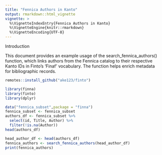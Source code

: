 ```yaml
---
title: "Fennica Authors in Kanto"
output: rmarkdown::html_vignette
vignette: >
  %\VignetteIndexEntry{Fennica Authors in Kanto}
  %\VignetteEngine{knitr::rmarkdown}
  %\VignetteEncoding{UTF-8}
---
```


Introduction

This document provides an example usage of the search_fennica_authors() function, which links authors from the Fennica catalog to their respective Kanto IDs in Finto's 'Finaf' vocabulary. The function helps enrich metadata for bibliographic records.
```r
remotes::install_github("ake123/finto")

```

```r
library(finna)
library(finto)
library(dplyr)

data("fennica_subset",package = "finna")
fennica_subset <- fennica_subset
authors_df <- fennica_subset %>%
  select(id, Title, Author) %>%
  filter(!is.na(Author))
head(authors_df)
```



```r
head_author_df <- head(authors_df)
fennica_authors <- search_fennica_authors(head_author_df)
print(fennica_authors)
```




